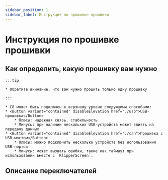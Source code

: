 ```yaml
---
sidebar_position: 1
sidebar_label: Инструкция по прошивке прошивки
---
```









# Инструкция по прошивке прошивки

    
## Как определить, какую прошивку вам нужно

    :::tip

    * Обратите внимание, что вам нужно прошить только одну прошивку

    :::
    
    * C8 может быть подключен к верхнему уровню следующими способами:
    * <Button variant="contained" disableElevation href="./usb">USB-прошивка</Button>
        * Плюсы: надежная связь, стабильность
        * Минусы: при наличии нескольких USB-устройств может влиять на передачу данных
    * <Button variant="contained" disableElevation href="./can">Прошивка с USB-мостом</Button>
        * Плюсы: можно подключить несколько устройств без использования USB-портов
        * Минусы: может вызвать ошибки, такие как таймаут при использовании вместе с `KlipperScreen`.

## Описание переключателей

